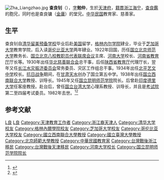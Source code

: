 [[File:Zha_Liangzhao.jpg|thumb]]
'''查良钊'''（{{bd|1897年||1982年|12月12日|CatIdx=Zha查}}），[[表字|字]]'''勉仲'''，生於[[天津府|天津府]]，[[籍貫|籍貫]][[浙江省_(中華民國)|浙江]][[海宁|海宁]]，[[查良鑑|查良鑑]]的胞兄，同时也是查良镛（[[金庸|金庸]]）的堂兄。[[中华民国|中华民国]]教育家、慈善家。

==生平==
查良钊自[[清华留美预备学校|清华留美预备学校]]毕业后赴[[美国|美国]]留学，[[格林内尔学院|格林内尔学院]]肄业，毕业于[[芝加哥大学|芝加哥大学]]教育学院，后入读[[哥伦比亚大学|哥伦比亚大学]]两年肄业。1922年回国，历任[[国立北京师范大学|国立北京师范大学]]教务长、[[国立北京八校教职员代表联席会议|国立北京八校教职员代表联席会议]]主席、[[河南大学|河南大学]]校长、[[河南省教育厅|河南省教育厅]]厅长等。1930年出任[[华北慈善联合会|华北慈善联合会]]总干事，后任[[陕西省教育厅|陕西省教育厅]]代理厅长，翌年又任[[长江水灾振济委员会|长江水灾振济委员会]]常务委员、灾区工作组总干事。1934年出任[[北平艺文中学|北平艺文中学]]校长。[[抗日战争|抗日战争]]期间，在[[甘肅省_(中華民國)|甘肃]][[天水|天水]]创办了国立第五中学。1938年出任[[国立西南联合大学|国立西南联合大学]]教授、训导长。1945年又任[[国立昆明师范学院|国立昆明师范学院]]院长。后曾赴[[印度|印度]][[德里大学|德里大学]]任客座教授。赴台后，曾任[[国立台湾大学|国立台湾大学]]心理系教授、训导长，并且是[[考试院|考试院]]第二至四届考试委员。1982年去世。<ref name="kmt">{{cite book|title=《中国国民党百年人物全书》|publisher=团结出版社|year=2005}}</ref><ref>{{cite web|url=http://search.huaxia.com/s.jsp?iDocId=503691|title=查良钊（1897--1982）|publisher=华夏经纬|deadurl=yes|archiveurl=https://web.archive.org/web/20111108061727/http://search.huaxia.com/s.jsp?iDocId=503691|archivedate=2011-11-08}}</ref>

== 参考文献 ==
{{commonscat|Zha Liangzhao}}
{{reflist}}

{{中華民國第二屆考試委員}}
{{中華民國第三屆考試委員}}
{{中華民國第四屆考試委員}}
{{DEFAULTSORT:Z}}
[[Category:查姓|L良]]
[[Category:海宁查氏|L良]]
[[Category:天津教育工作者|Category:天津教育工作者]]
[[Category:浙江裔天津人|Category:浙江裔天津人]]
[[Category:清华大学校友|Category:清华大学校友]]
[[Category:格林內爾學院校友|Category:格林內爾學院校友]]
[[Category:芝加哥大学校友|Category:芝加哥大学校友]]
[[Category:哥伦比亚大学校友|Category:哥伦比亚大学校友]]
[[Category:國立西南聯合大學教授|Category:國立西南聯合大學教授]]
[[Category:國立臺灣大學教授|Category:國立臺灣大學教授]]
[[Category:北京師範大學教授|Category:北京師範大學教授]]
[[Category:中華民國教育家|Category:中華民國教育家]]
[[Category:台灣戰後浙江移民|Category:台灣戰後浙江移民]]
[[Category:台灣戰後天津移民|Category:台灣戰後天津移民]]
[[Category:河南大学校长|Category:河南大学校长]]
[[Category:国立昆明师范学院院长|Category:国立昆明师范学院院长]]